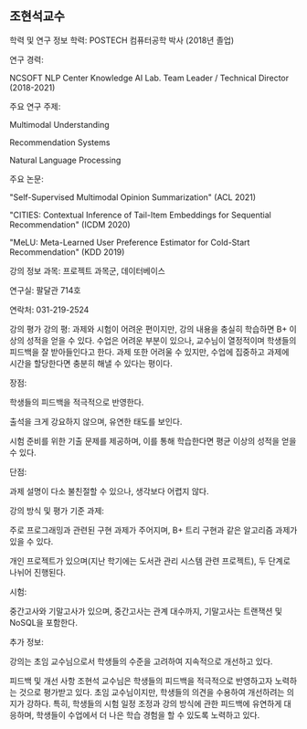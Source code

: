 ## 조현석교수

학력 및 연구 정보
학력: POSTECH 컴퓨터공학 박사 (2018년 졸업)

연구 경력:

NCSOFT NLP Center Knowledge AI Lab. Team Leader / Technical Director (2018-2021)

주요 연구 주제:

Multimodal Understanding

Recommendation Systems

Natural Language Processing

주요 논문:

"Self-Supervised Multimodal Opinion Summarization" (ACL 2021)

"CITIES: Contextual Inference of Tail-Item Embeddings for Sequential Recommendation" (ICDM 2020)

"MeLU: Meta-Learned User Preference Estimator for Cold-Start Recommendation" (KDD 2019)

강의 정보
과목: 프로젝트 과목군, 데이터베이스

연구실: 팔달관 714호

연락처: 031-219-2524

강의 평가
강의 평: 과제와 시험이 어려운 편이지만, 강의 내용을 충실히 학습하면 B+ 이상의 성적을 얻을 수 있다. 수업은 어려운 부분이 있으나, 교수님이 열정적이며 학생들의 피드백을 잘 받아들인다고 한다. 과제 또한 어려울 수 있지만, 수업에 집중하고 과제에 시간을 할당한다면 충분히 해낼 수 있다는 평이다.

장점:

학생들의 피드백을 적극적으로 반영한다.

출석을 크게 강요하지 않으며, 유연한 태도를 보인다.

시험 준비를 위한 기출 문제를 제공하며, 이를 통해 학습한다면 평균 이상의 성적을 얻을 수 있다.

단점:

과제 설명이 다소 불친절할 수 있으나, 생각보다 어렵지 않다.

강의 방식 및 평가 기준
과제:

주로 프로그래밍과 관련된 구현 과제가 주어지며, B+ 트리 구현과 같은 알고리즘 과제가 있을 수 있다.

개인 프로젝트가 있으며(지난 학기에는 도서관 관리 시스템 관련 프로젝트), 두 단계로 나뉘어 진행된다.

시험:

중간고사와 기말고사가 있으며, 중간고사는 관계 대수까지, 기말고사는 트랜잭션 및 NoSQL을 포함한다.

추가 정보:

강의는 초임 교수님으로서 학생들의 수준을 고려하여 지속적으로 개선하고 있다.

피드백 및 개선 사항
조현석 교수님은 학생들의 피드백을 적극적으로 반영하고자 노력하는 것으로 평가받고 있다. 초임 교수님이지만, 학생들의 의견을 수용하여 개선하려는 의지가 강하다. 특히, 학생들의 시험 일정 조정과 강의 방식에 관한 피드백에 유연하게 대응하며, 학생들이 수업에서 더 나은 학습 경험을 할 수 있도록 노력하고 있다.